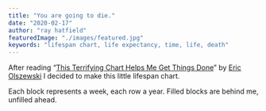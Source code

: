 ```yaml
---
title: "You are going to die."
date: "2020-02-17"
author: "ray hatfield"
featuredImage: "./images/featured.jpg"
keywords: "lifespan chart, life expectancy, time, life, death"
---
```



After reading “[This Terrifying Chart Helps Me Get Things Done](https://forge.medium.com/how-i-deal-with-procrastination-8d3ab5780251)” by [Eric Olszewski](https://twitter.com/hrdwrknvrstps) I decided to make this little lifespan chart.

Each block represents a week, each row a year. Filled blocks are behind me, unfilled ahead.

<LChart />
